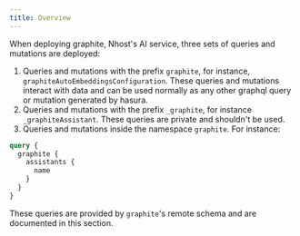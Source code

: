 ```yaml
---
title: Overview
---
```


When deploying graphite, Nhost's AI service, three sets of queries and mutations are deployed:


1. Queries and mutations with the prefix `graphite`, for instance, `graphiteAutoEmbeddingsConfiguration`. These queries and mutations interact with data and can be used normally as any other graphql query or mutation generated by hasura.
2. Queries and mutations with the prefix `_graphite`, for instance `_graphiteAssistant`. These queries are private and shouldn't be used.
3. Queries and mutations inside the namespace `graphite`. For instance:
```graphql
query {
  graphite {
    assistants {
      name
    }
  }
}
```
These queries are provided by `graphite`'s remote schema and are documented in this section.
